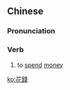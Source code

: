 {{also|花钱}}
==Chinese==
{{zh-forms|s=花钱}}

===Pronunciation===
{{zh-pron
|m=huāqián
|c=faa1 cin4-2
|h=pfs=fâ-chhièn
|w=1ho zi
|cat=v
}}

===Verb===
{{zh-verb}}

# to [[spend]] [[money]]

[[ko:花錢]]
